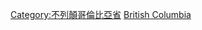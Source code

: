 {{Commonscat|Geography of British Columbia}}

[[Category:不列顛哥倫比亞省|Category:不列顛哥倫比亞省]]
[[Category:加拿大各地地理|British Columbia]]